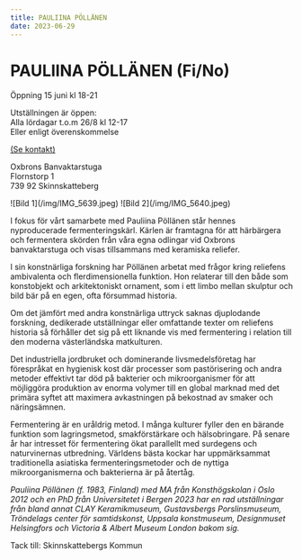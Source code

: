 ```yaml
---
title: PAULIINA PÖLLÄNEN
date: 2023-06-29
---
```


# PAULIINA PÖLLÄNEN (Fi/No)

Öppning 15 juni kl 18-21

Utställningen är öppen:<br/>
Alla lördagar t.o.m 26/8 kl 12-17<br/>
Eller enligt överenskommelse<br/>

[(Se kontakt)](/kontakt)

Oxbrons Banvaktarstuga<br/>
Flornstorp 1<br/>
739 92 Skinnskatteberg

<div style={{ display: "flex", width: "50%", paddingBottom: "1rem" }}>![Bild 1](/img/IMG_5639.jpeg) ![Bild 2](/img/IMG_5640.jpeg)</div>

I fokus för vårt samarbete med Pauliina Pöllänen står hennes nyproducerade fermenteringskärl.
Kärlen är framtagna för att härbärgera och fermentera skörden från våra egna odlingar
vid Oxbrons banvaktarstuga och visas tillsammans med keramiska reliefer.

I sin konstnärliga forskning har Pöllänen arbetat med frågor kring reliefens ambivalenta och flerdimensionella funktion. Hon relaterar till den både som konstobjekt och arkitektoniskt ornament, som i ett limbo mellan skulptur och bild bär på en egen, ofta försummad historia.

Om det jämfört med andra konstnärliga uttryck saknas djuplodande forskning, dedikerade utställningar eller omfattande texter om reliefens historia så förhåller det sig på ett liknande vis med fermentering i relation till den moderna västerländska matkulturen.

Det industriella jordbruket och dominerande livsmedelsföretag har förespråkat en hygienisk kost där processer som pastörisering och andra metoder effektivt tar död på bakterier och mikroorganismer för att möjliggöra produktion av enorma volymer till en global marknad med det primära syftet att maximera avkastningen på bekostnad av smaker och näringsämnen.

Fermentering är en uråldrig metod. I många kulturer fyller den en bärande funktion som lagringsmetod, smakförstärkare och hälsobringare. På senare år har intresset för fermentering ökat parallellt med surdegens och naturvinernas utbredning. Världens bästa kockar har uppmärksammat traditionella asiatiska fermenteringsmetoder och de nyttiga mikroorganismerna och bakterierna är på återtåg.

_Pauliina Pöllänen (f. 1983, Finland) med MA från Konsthögskolan i Oslo 2012 och en PhD från Universitetet i Bergen 2023 har en rad utställningar från bland annat CLAY Keramikmuseum, Gustavsbergs Porslinsmuseum, Tröndelags center för samtidskonst, Uppsala konstmuseum, Designmuset Helsingfors och Victoria & Albert Museum London bakom sig._

<div style={{ textAlign: "center", paddingTop: "2rem" }}>
  Tack till: Skinnskattebergs Kommun
</div>
